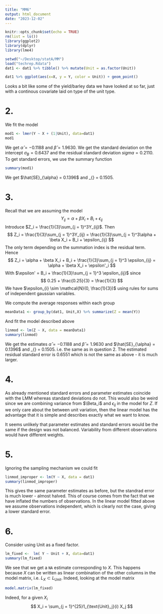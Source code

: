 ```yaml
---
title: "MM6"
output: html_document
date: "2023-12-02"
---
```


```r
knitr::opts_chunk$set(echo = TRUE)
rm(list = ls())
library(ggplot2)
library(dplyr)
library(lme4)

setwd("~/Desktop/statA/MM")
load("techrep.Rdata")
dat1 <- dat1 %>% tibble() %>% mutate(Unit = as.factor(Unit))
```

```r
dat1 %>% ggplot(aes(x=X, y = Y, color = Unit)) + geom_point()
```
Looks a bit like some of the yield/barley data we have looked at so far, just with a continous covariate laid on type of the unit type.


# 2.

We fit the model 
```r
mod1 <- lmer(Y ~ X + (1|Unit), data=dat1)
mod1
```
We get $\hat{\alpha} = -0.1188$ and $\hat{\beta} = 1.9630$. We get the standard deviation on the intercept $\sigma_{B} = 0.6437$ and the residual standard deviation $sigma = 0.2110$. To get standard errors, we use the summary function
```r
summary(mod1)
```
We get $\hat{SE}_{\alpha} = 0.1396$ and \hat{SE}_{\beta} = 0.1505.


# 3. 

Recall that we are assuming the model
$$
Y_{ij} = \alpha + \beta X_i + B_i + \epsilon_{ij} 
$$
Introduce $Z_i = \frac{1}{3}\sum_{j = 1}^3Y_{ij}$. Then
$$
Z_i = \frac{1}{3}\sum_{j = 1}^3Y_{ij} = \frac{1}{3}\sum_{j = 1}^3\alpha + \beta X_i + B_i + \epsilon_{ij} 
$$
The only term depending on the summation index is the residual term. Hence 
$$
Z_i = \alpha + \beta X_i + B_i + \frac{1}{3}\sum_{j = 1}^3 \epsilon_{ij} = \alpha + \beta X_i + \epsilon'_i
$$
With $\epsilon' = B_i + \frac{1}{3}\sum_{j = 1}^3 \epsilon_{ij}$ since 
$$
0.25 + \frac{0.25}{3} = \frac{1}{3}
$$
We have $\epsilon_{i} \sim \mathcal{N}(0, \frac{1}{3})$ using rules for sums of independent gaussian variables.

We compute the average responses within each group
```r
meanData1 <- group_by(dat1, Unit,X) %>% summarize(Z = mean(Y))
```
And fit the model described above
```r
linmod <- lm(Z ~ X, data = meanData1)
summary(linmod)
```
We get the estimates $\hat{\alpha} = -0.1188$ and $\hat{\beta} = 1.9630$ and $\hat{SE}_{\alpha} = 0.1396$ and \hat{SE}_{\beta} = 0.1505. i.e. the same as in question 2. The estimated residual standard error is 0.6551 which is not the same as above - it is much larger.

# 4.

As already mentioned standard errors and parameter estimates coincide with the LMM whereas standard deviations do not. This would also be weird since we are combining variance from $\Beta_i$ and $\epsilon_{ij}$ in the model for $Z$. If we only care about the between unit variation, then the linear model has the advantage that it is simple and describes exactly what we want to know. 

It seems unlikely that parameter estimates and standard errors would be the same if the design was not balanced. Variability from different observations would have different weights.

# 5.

Ignoring the sampling mechanism we could fit
```r
linmod_improper <- lm(Y ~ X, data = dat1)
summary(linmod_improper)
```
This gives the same parameter estimates as before, but the standrad error is much lower - almost halved. This of course comes from the fact that we have inflated the numbers of observations. In the linear model fitted above we assume observations independent, which is clearly not the case, giving a lower standard error.


# 6.

Consider using Unit as a fixed factor. 
```r
lm_fixed <-  lm( Y ~ Unit + X, data=dat1)
summary(lm_fixed)
```
We see that we get a `NA` estimate corresponding to $X$. This happens because $X$ can be written as linear combination of the other columns in the model matrix, i.e. $L_X \subset L_{\text{Unit}}$. Indeed, looking at the model matrix 
```r
model.matrix(lm_fixed)
```
Indeed, for a given $X_i$
$$
X_i = \sum_{j = 1}^{25}1_{\text{Unit}_j}(i) X_j 
$$
